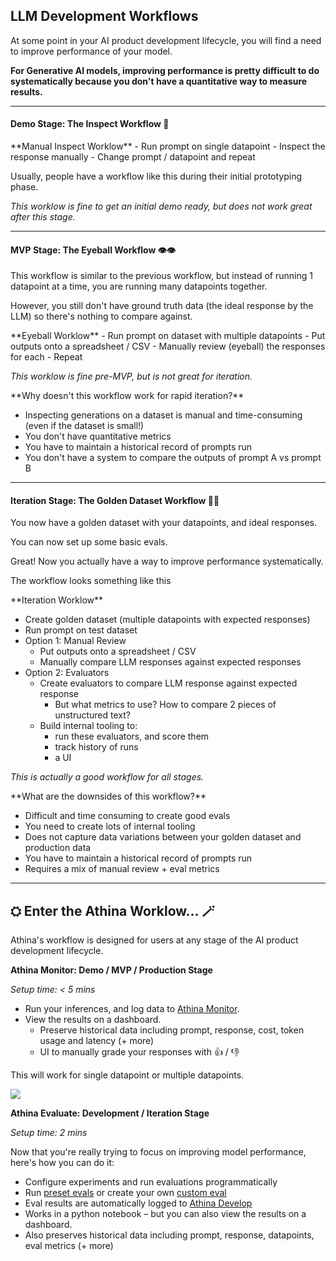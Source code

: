 
## LLM Development Workflows

At some point in your AI product development lifecycle, you will find a need to improve performance of your model.

**For Generative AI models, improving performance is pretty difficult to do systematically because you don't have a quantitative way to measure results.**

---

#### Demo Stage: The Inspect Workflow 🔎

<Callout type='infos'>
**Manual Inspect Worklow**
- Run prompt on single datapoint
- Inspect the response manually
- Change prompt / datapoint and repeat

</Callout>

Usually, people have a workflow like this during their initial prototyping phase.

_This worklow is fine to get an initial demo ready, but does not work great after this stage._

---

#### MVP Stage: The Eyeball Workflow 👁️👁️

This workflow is similar to the previous workflow, but instead of running 1 datapoint at a time, you are running many datapoints together.

However, you still don't have ground truth data (the ideal response by the LLM) so there's nothing to compare against.

<Callout type='infos'>
**Eyeball Worklow**
- Run prompt on dataset with multiple datapoints
- Put outputs onto a spreadsheet / CSV
- Manually review (eyeball) the responses for each
- Repeat

</Callout>

_This worklow is fine pre-MVP, but is not great for iteration._

<Callout type='error'>
**Why doesn't this workflow work for rapid iteration?**

- Inspecting generations on a dataset is manual and time-consuming (even if the dataset is small!)
- You don't have quantitative metrics
- You have to maintain a historical record of prompts run
- You don't have a system to compare the outputs of prompt A vs prompt B

</Callout>

---

#### Iteration Stage: The Golden Dataset Workflow 🌟🌟

You now have a golden dataset with your datapoints, and ideal responses.

You can now set up some basic evals.

Great! Now you actually have a way to improve performance systematically.

The workflow looks something like this

<Callout type='infos'>
**Iteration Worklow**

- Create golden dataset (multiple datapoints with expected responses)
- Run prompt on test dataset
- Option 1: Manual Review
  - Put outputs onto a spreadsheet / CSV
  - Manually compare LLM responses against expected responses
- Option 2: Evaluators
  - Create evaluators to compare LLM response against expected response
    - But what metrics to use? How to compare 2 pieces of unstructured text?
  - Build internal tooling to:
    - run these evaluators, and score them
    - track history of runs
    - a UI

_This is actually a good workflow for all stages._

</Callout>

<Callout type='error'>
**What are the downsides of this workflow?**

- Difficult and time consuming to create good evals
- You need to create lots of internal tooling
- Does not capture data variations between your golden dataset and production data
- You have to maintain a historical record of prompts run
- Requires a mix of manual review + eval metrics

</Callout>

---

## ⛭ Enter the Athina Worklow... 🪄

Athina's workflow is designed for users at any stage of the AI product development lifecycle.

**Athina Monitor: Demo / MVP / Production Stage**

_Setup time: < 5 mins_

- Run your inferences, and log data to [Athina Monitor](/logging).
- View the results on a dashboard.
  - Preserve historical data including prompt, response, cost, token usage and latency (+ more)
  - UI to manually grade your responses with 👍 / 👎

This will work for single datapoint or multiple datapoints.

<img src="/athina-dashboard-3.png" />

**Athina Evaluate: Development / Iteration Stage**

_Setup time: 2 mins_

Now that you're really trying to focus on improving model performance, here's how you can do it:

- Configure experiments and run evaluations programmatically
- Run [preset evals](/evals/preset_evals) or create your own [custom eval](/evals/custom_evals)
- Eval results are automatically logged to [Athina Develop](/develop/intro)
- Works in a python notebook – but you can also view the results on a dashboard.
- Also preserves historical data including prompt, response, datapoints, eval metrics (+ more)
